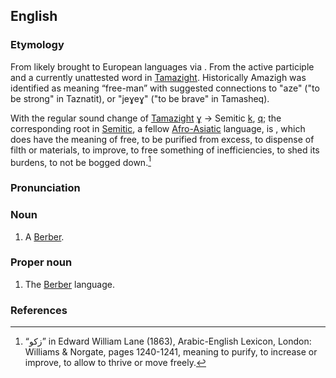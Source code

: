 {{also|amazigh}}
==English==

===Etymology===
From {{der|en|tzm|ⴰⵎⴰⵣⵉⵖ}} likely brought to European languages via {{der|en|ar|أَمَازِيغ}}. From the active participle {{m|tzm|ⴰⵎ}} and {{m|tzm|ⴰⵣⵉⵖ}} a currently unattested word in [[Tamazight]]. Historically Amazigh was identified as meaning “free-man” with suggested connections to "aze" ("to be strong" in Taznatit), or "jeɣeɣ" ("to be brave" in Tamasheq).

With the regular sound change of [[Tamazight]] [[ɣ]] → Semitic [[k]], [[q]]; the corresponding root in [[Semitic]], a fellow [[Afro-Asiatic]] language, is {{ar-root|ز|ك|و|nocat=1}}, which does have the meaning of free, to be purified from excess, to dispense of filth or materials, to improve, to free something of inefficiencies, to shed its burdens, to not be bogged down.<ref name="Lane">“زكو” in Edward William Lane (1863), Arabic-English Lexicon, London: Williams & Norgate, pages 1240-1241, meaning to purify, to increase or improve, to allow to thrive or move freely.</ref>

===Pronunciation===
{{rfp|lang=en}}

===Noun===
{{en-noun}}

# A [[Berber]].

===Proper noun===
{{en-proper noun}}

# The [[Berber]] language.

===References===
<references/>